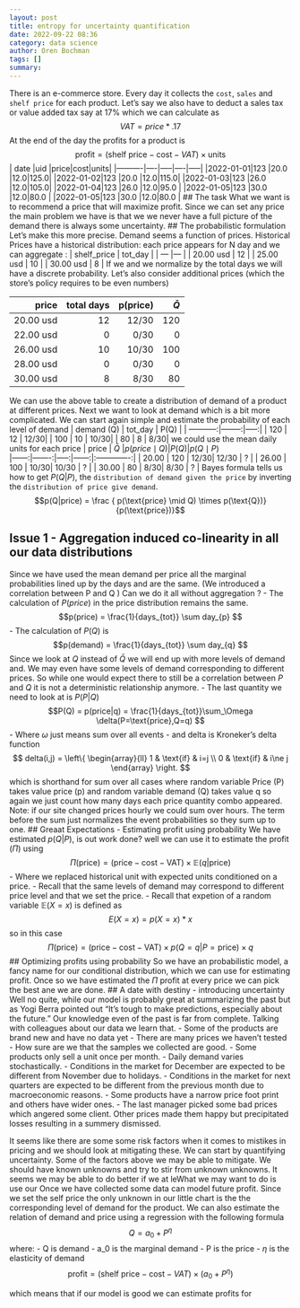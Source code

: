```yaml
---
layout: post
title: entropy for uncertainty quantification
date: 2022-09-22 08:36
category: data science
author: Oren Bochman
tags: []
summary: 
---
```

There is an e-commerce store. Every day it collects the `cost`, `sales` and `shelf price` for each product.
Let's say we also have to deduct a sales tax or value added tax say at 17% which we can calculate as 
$$ VAT = price * .17 $$
At the end of the day the profits for a product is 
$$ \text{profit} = ( \text{shelf price} - \text{cost} - VAT ) \times \text{units} $$
|   date   |uid |price|cost|units|
|----------|----|-----|----|-----|
|2022-01-01|123 |20.0 |12.0|125.0| 
|2022-01-02|123 |20.0 |12.0|115.0|
|2022-01-03|123 |26.0 |12.0|105.0|
|2022-01-04|123 |26.0 |12.0|95.0 |
|2022-01-05|123 |30.0 |12.0|80.0 |
|2022-01-05|123 |30.0 |12.0|80.0 |
## The task
What we want is to recommend a price that will maximize profit. Since we can set any price the main problem we have is that we 
we never have a full picture of the demand there is always some uncertainty.
## The probabilistic formulation
Let's make this more precise.
Demand seems a function of prices. Historical Prices have a historical distribution:
each price appears for N day and we can aggregate :
| shelf_price | tot_day |
| ---         |---      |
| 20.00 usd   | 12      |
| 25.00 usd   | 10      |
| 30.00 usd   | 8       |
If we and we normalize by the total days we will have a discrete probability. Let's also consider additional prices (which the store's policy requires to be even numbers) 

| price       | total days | p(price)| $\bar{Q}$
|------------:|-----------:|--------:|----------:
| 20.00 usd   | 12         |  12/30  |  120
| 22.00 usd   |  0         |   0/30  |    0
| 26.00 usd   | 10         |  10/30  |  100
| 28.00 usd   |  0         |   0/30  |    0
| 30.00 usd   |  8         |   8/30  |   80
 We can use the above table to create a distribution of demand of a product at different prices.
Next we want to look at demand which is a bit more complicated.
We can start again simple and estimate the probability of each level of demand
| demand (Q)  | tot_day | P(Q) |
| -----------:|--------:|-----:|
| 120         | 12      | 12/30|
| 100         | 10      | 10/30|
|  80         | 8       |  8/30| 
we could use the mean daily units for each price 
| price | $\bar{Q}$ |$p(price\mid Q)$|$P(Q)$|$p(Q\mid P)$  
|------:|-------:|-----:|------:|:-------------:|
| 20.00 | 120    | 12/30| 12/30 | ?              |
| 26.00 | 100    | 10/30| 10/30 | ?              |
| 30.00 |  80    |  8/30|  8/30 | ?              |
Bayes formula tells us how to get $P(Q|P)$, the `distribution of demand given the price` by inverting the `distribution of price give demand`.  
$$p(Q|price) = \frac { p(\text{price} \mid Q) \times p(\text{Q})}{p(\text{price})}$$
 
## Issue 1 - Aggregation induced co-linearity in all our data distributions  
Since we have used the mean demand per price all the marginal probabilities lined up by the days and are the same. (We introduced a correlation between P and Q )
Can we do it all without aggregation ?
- The calculation of $P(price)$ in the price distribution  remains the same.
$$p(price) = \frac{1}{days_{tot}} \sum day_{p} $$
- The calculation of $P(Q)$ is  
$$p(demand) = \frac{1}{days_{tot}} \sum day_{q} $$
Since we look at $Q$ instead of $\bar{Q}$ we will end up with more levels of demand and. We may even have some levels of demand corresponding to different prices. So while one would expect there to still be a correlation between $P$ and $Q$ it is not a deterministic relationship anymore.
- The last quantity we need to look at is $P(P|Q)$ 
$$P(Q) = p(price|q) = \frac{1}{days_{tot}}\sum_\Omega \delta(P=\text{price},Q=q) $$
- Where $\omega$ just means sum over all events
- and delta is Kroneker's delta function 
  $$ delta(i,j) = \left\{ 
   \begin{array}{ll}
       1 & \text{if} & i=j \\
       0 & \text{if} & i\ne j
   \end{array}
    \right. $$
    which  is shorthand for sum over all cases where random variable Price (P) takes value price (p) and random variable demand  (Q) takes value q
    so again we just count how many days each price quantity combo appeared.
    Note: if our site changed prices hourly we could sum over hours.  The term before the sum just normalizes the event probabilities so they sum up to one.
## Greaat Expectations - Estimating profit using probability
We have estimated $p(Q|P)$, is out work done?
well we can use it to estimate the profit ($\Pi$) using 
$$ \Pi(\text{price}) = ( \text{price} - \text{cost} - \text{VAT} ) \times \mathbb{E}(q|\text{price}) $$
- Where we replaced historical unit with expected units conditioned on a price.
- Recall that the same levels of demand may correspond to different price level and that we set the price. 
- Recall that expetion of  a random variable $\mathbb{E}(X=x)$ is defined as
$$ E(X=x) = p(X=x)*x $$ 
so in this case 
$$ \Pi(\text{price}) = ( \text{price} - \text{cost} - \text{VAT} ) \times p(Q=q|P=\text{price}) \times q $$
## Optimizing profits using probability
So we have an probabilistic model, a fancy name for our conditional distribution, which we can use for estimating profit. Once so we have estimated the $\Pi$ profit at every price we can pick the best ane we are done.
## A date with destiny - introducing uncertainty
Well no quite, while our model is probably great at summarizing the past but as Yogi Berra pointed out "It's tough to make predictions, especially about the future."
Our knowledge even of the past is far from complete. Talking with colleagues about our data we learn that.
- Some of the products are brand new and have no data yet 
- There are many prices we haven't tested  
- How sure are we that the samples we collected are good.
- Some products only sell a unit once per month.
- Daily demand varies stochastically.
- Conditions in the market for December  are expected to be different from November due to holidays.
- Conditions in the market for next quarters are expected to be different from the previous month due to macroeconomic reasons.
- Some products have a narrow price foot print and others have wider ones.
- The last manager picked some bad prices which angered some client. Other prices made them happy but precipitated losses resulting in a summery dismissed.
  
It seems like there are some some risk factors when it comes to mistikes in pricing and we should look at mitigating these. 
We can start by quantifying uncertainty. Some of the factors above we may be able to mitigate. We should have known unknowns and try to stir from unknown unknowns.
It seems we may be able to do better if we at leWhat we may want to do is use our 
Once we have collected some data can model future profit. Since we set the self price the only unknown in our little chart is the the corresponding level of demand for the product.
We can also estimate the relation of demand and price using a regression with the following formula
$$ Q = a_0 + P^\eta $$
where:
- Q is demand
- a_0 is the marginal demand
- P is the price
- $\eta$ is the elasticity of demand
$$ \text{profit} = ( \text{shelf price} - \text{cost} - VAT ) \times (a_0+P^\eta) $$

which means that if our model is good we can estimate profits for 